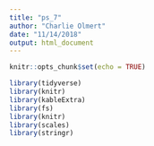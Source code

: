 ```yaml
---
title: "ps_7"
author: "Charlie Olmert"
date: "11/14/2018"
output: html_document
---
```


```r
knitr::opts_chunk$set(echo = TRUE)

library(tidyverse)
library(knitr)
library(kableExtra)
library(fs)
library(knitr)
library(scales)
library(stringr)
```

```r


```

